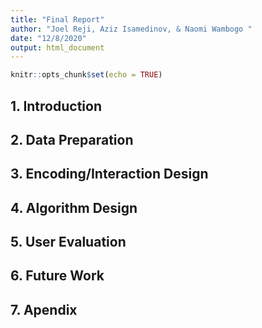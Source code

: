 ```yaml
---
title: "Final Report"
author: "Joel Reji, Aziz Isamedinov, & Naomi Wambogo "
date: "12/8/2020"
output: html_document
---
```


```r
knitr::opts_chunk$set(echo = TRUE)
```

## 1. Introduction

## 2. Data Preparation

## 3. Encoding/Interaction Design

## 4. Algorithm Design

## 5. User Evaluation

## 6. Future Work

## 7. Apendix
